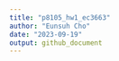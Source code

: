 ```yaml
---
title: "p8105_hw1_ec3663"
author: "Eunsuh Cho"
date: "2023-09-19"
output: github_document
---
```



